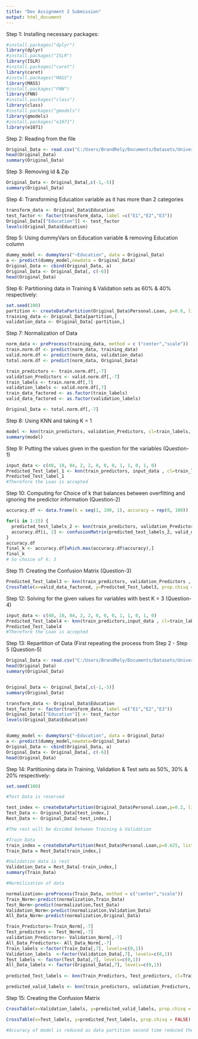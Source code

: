 ```yaml
---
title: "Dev Assignment 2 Submission"
output: html_document
---
```


Step 1: Installing necessary packages:

```r
#install.packages("dplyr")
library(dplyr)
#install.packages("ISLR")
library(ISLR)
#install.packages("caret")
library(caret)
#install.packages("MASS")
library(MASS)
#install.packages("FNN")
library(FNN)
#install.packages("class")
library(class)
#install.packages("gmodels")
library(gmodels)
#install.packages("e1071")
library(e1071)
```

Step 2: Reading from the file

```r
Original_Data <- read.csv("C:/Users/BrandRely/Documents/Datasets/UniversalBank.csv")
head(Original_Data)
summary(Original_Data)
```

Step 3: Removing Id & Zip

```r
Original_Data <- Original_Data[,c(-1,-5)]
summary(Original_Data)
```

Step 4: Transforming Education variable as it has more than 2 categories

```r
transform_data <- Original_Data$Education
test_factor <- factor(transform_data, label =c("E1","E2","E3"))
Original_Data[["Education"]] <- test_factor
levels(Original_Data$Education)
```

Step 5: Using dummyVars on Education variable & removing Education column

```r
dummy_model <- dummyVars("~Education", data = Original_Data)
a <- predict(dummy_model,newdata = Original_Data)
Original_Data <- cbind(Original_Data, a)
Original_Data <- Original_Data[, c(-6)]
head(Original_Data)
```

Step 6: Partitioning data in Training & Validation sets as 60% & 40% respectively:

```r
set.seed(100)
partition <- createDataPartition(Original_Data$Personal.Loan, p=0.6, list=FALSE)
training_data <- Original_Data[partition,]
validation_data <- Original_Data[-partition,]
```

Step 7: Normalization of Data 

```r
norm_data <- preProcess(training_data, method = c ("center","scale"))
train.norm.df <- predict(norm_data, training_data)
valid.norm.df <- predict(norm_data, validation_data)
total.norm.df <- predict(norm_data, Original_Data)

train_predictors <- train.norm.df[,-7]
validation_Predictors <- valid.norm.df[,-7]
train_labels <- train.norm.df[,7]
validation_labels <- valid.norm.df[,7] 
train_data_factored <- as.factor(train_labels)
valid_data_factored <- as.factor(validation_labels)

Original_Data <- total.norm.df[,-7]
```


Step 8: Using KNN and taking K = 1

```r
model <- knn(train_predictors, validation_Predictors, cl=train_labels, k=1, prob = TRUE)
summary(model)
```

Step 9: Putting the values given in the question for the variables (Question-1)

```r
input_data <- c(40, 10, 84, 2, 2, 0, 0, 0, 1, 1, 0, 1, 0)
Predicted_Test_label_1 <- knn(train_predictors, input_data , cl=train_labels, k=1, prob = TRUE)
Predicted_Test_label_1
#Therefore the Loan is accepted
```

Step 10: Computing for Choice of k that balances between overfitting and ignoring the predictor information (Question-2)

```r
accuracy.df <- data.frame(k = seq(1, 100, 1), accuracy = rep(0, 100))

for(i in 1:15) {
  predicted_test_labels_2 <- knn(train_predictors, validation_Predictors, cl=train_data_factored, k=i)
  accuracy.df[i, 2] <- confusionMatrix(predicted_test_labels_2, valid_data_factored)$overall[1] 
}
accuracy.df
final_k <- accuracy.df[which.max(accuracy.df$accuracy),]
final_k
# So choice of k: 3
```

Step 11: Creating the Confusion Matrix (Question-3)

```r
Predicted_Test_label3 <- knn(train_predictors, validation_Predictors , cl=train_data_factored, k=3, prob = TRUE)
CrossTable(x=valid_data_factored, y=Predicted_Test_label3, prop.chisq = FALSE)
```

Step 12: Solving for the given values for variables with best K = 3 (Question-4)

```r
input_data <- c(40, 10, 84, 2, 2, 0, 0, 0, 1, 1, 0, 1, 0)
Predicted_Test_label4 <- knn(train_predictors,input_data , cl=train_labels, k=3, prob = TRUE)
Predicted_Test_label4
#Therefore the Loan is accepted
```

Step 13: Repartition of Data (First repeating the process from Step 2 - Step 5 (Question-5)

```r

Original_Data <- read.csv("C:/Users/BrandRely/Documents/Datasets/UniversalBank.csv")
head(Original_Data)
summary(Original_Data)


Original_Data <- Original_Data[,c(-1,-5)]
summary(Original_Data)

transform_data <- Original_Data$Education
test_factor <- factor(transform_data, label =c("E1","E2","E3"))
Original_Data[["Education"]] <- test_factor
levels(Original_Data$Education)


dummy_model <- dummyVars("~Education", data = Original_Data)
a <- predict(dummy_model,newdata=Original_Data)
Original_Data <- cbind(Original_Data, a)
Original_Data <- Original_Data[, c(-6)]
head(Original_Data)

```

Step 14: Partitioning data in Training, Validation & Test sets as 50%, 30% & 20% respectively:

```r
set.seed(100)

#Test Data is reserved

test_index <- createDataPartition(Original_Data$Personal.Loan,p=0.2, list=FALSE) 
Test_Data <- Original_Data[test_index,]
Rest_Data <- Original_Data[-test_index,]

#The rest will be divided between Training & Validation

#Train Data
train_index = createDataPartition(Rest_Data$Personal.Loan,p=0.625, list=FALSE) 
Train_Data = Rest_Data[train_index,]

#Validation data is rest
Validation_Data = Rest_Data[-train_index,] 
summary(Train_Data)

#Normilization of data

normalization<-preProcess(Train_Data, method = c("center","scale"))
Train_Norm<-predict(normalization,Train_Data)
Test_Norm<-predict(normalization,Test_Data)
Validation_Norm<-predict(normalization,Validation_Data)
All_Data_Norm<-predict(normalization,Original_Data)

Train_Predictors<-Train_Norm[,-7]
Test_predictors <- Test_Norm[,-7]
validation_Predictors<- Validation_Norm[,-7]
All_Data_Predictors<- All_Data_Norm[,-7]
Train_labels <-factor(Train_Data[,7], levels=c(0,1))
Validation_labels  <-factor(Validation_Data[,7], levels=c(0,1))
Test_labels <- factor(Test_Data[,7], levels=c(0,1))
All_Data_labels <- factor(Original_Data[,7], levels=c(0,1))
     
predicted_Test_labels <- knn(Train_Predictors, Test_predictors, cl=Train_labels, k=3, prob = TRUE)

predicted_valid_labels <- knn(train_predictors, validation_Predictors, cl=train_labels, k=3, prob = TRUE)

```


Step 15: Creating the Confusion Matrix

```r

CrossTable(x=Validation_labels, y=predicted_valid_labels, prop.chisq = FALSE)

CrossTable(x=Test_labels, y=predicted_Test_labels, prop.chisq = FALSE)

#Accuracy of model is reduced as data partition second time reduced the amount of data given to train our model. 
```




